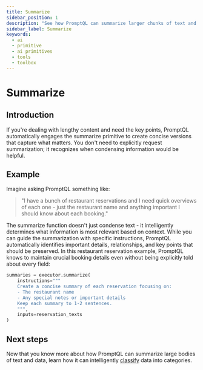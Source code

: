 ```yaml
---
title: Summarize
sidebar_position: 1
description: "See how PromptQL can summarize larger chunks of text and data into an easy-to-read format."
sidebar_label: Summarize
keywords:
  - ai
  - primitive
  - ai primitives
  - tools
  - toolbox
---
```


# Summarize

## Introduction

If you're dealing with lengthy content and need the key points, PromptQL automatically engages the summarize primitive
to create concise versions that capture what matters. You don't need to explicitly request summarization; it recognizes
when condensing information would be helpful.

## Example

Imagine asking PromptQL something like:

> "I have a bunch of restaurant reservations and I need quick overviews of each one - just the restaurant name and
> anything important I should know about each booking."

The summarize function doesn't just condense text - it intelligently determines what information is most relevant based
on context. While you can guide the summarization with specific instructions, PromptQL automatically identifies
important details, relationships, and key points that should be preserved. In this restaurant reservation example,
PromptQL knows to maintain crucial booking details even without being explicitly told about every field:

```python
summaries = executor.summarize(
    instructions="""
    Create a concise summary of each reservation focusing on:
    - The restaurant name
    - Any special notes or important details
    Keep each summary to 1-2 sentences.
    """,
    inputs=reservation_texts
)
```

## Next steps

Now that you know more about how PromptQL can summarize large bodies of text and data, learn how it can intelligently
[classify](/ai-primitives/classify.mdx) data into categories.
